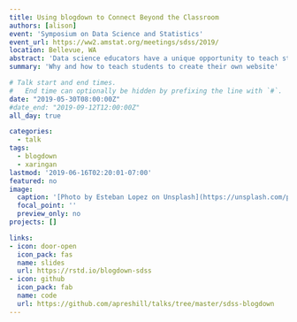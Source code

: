 ```yaml
---
title: Using blogdown to Connect Beyond the Classroom 
authors: [alison]
event: 'Symposium on Data Science and Statistics'
event_url: https://ww2.amstat.org/meetings/sdss/2019/
location: Bellevue, WA
abstract: 'Data science educators have a unique opportunity to teach students the skills they need in their future careers. We know that practical skills matter, like being able to wrangle, explore, analyze, and visualize data (preferably using code), but what is easy to overlook is teaching students how to communicate about data science with other people. Being able to communicate about data, code, and insights gained are important skills we can strengthen in the classroom to make a real impact on students. I will talk about using the R package "blogdown" for students to build an online profile and portfolio, and how students use these sites to connect with the online R user community, build expertise in R/data science, and find new jobs and opportunities.'
summary: 'Why and how to teach students to create their own website'

# Talk start and end times.
#   End time can optionally be hidden by prefixing the line with `#`.
date: "2019-05-30T08:00:00Z"
#date_end: "2019-09-12T12:00:00Z"
all_day: true

categories:
  - talk
tags:
  - blogdown
  - xaringan
lastmod: '2019-06-16T02:20:01-07:00'
featured: no
image:
  caption: '[Photo by Esteban Lopez on Unsplash](https://unsplash.com/photos/rsXAKLDfqB8)'
  focal_point: ''
  preview_only: no
projects: []

links:
- icon: door-open
  icon_pack: fas
  name: slides
  url: https://rstd.io/blogdown-sdss
- icon: github
  icon_pack: fab
  name: code
  url: https://github.com/apreshill/talks/tree/master/sdss-blogdown
---
```


